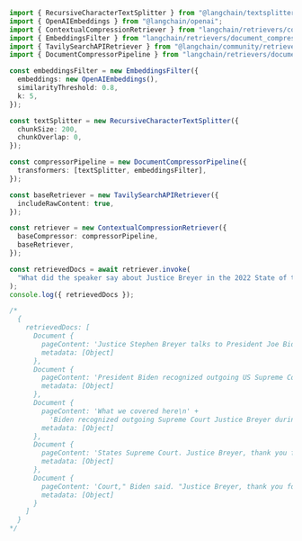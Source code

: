 ```typescript
import { RecursiveCharacterTextSplitter } from "@langchain/textsplitters";
import { OpenAIEmbeddings } from "@langchain/openai";
import { ContextualCompressionRetriever } from "langchain/retrievers/contextual_compression";
import { EmbeddingsFilter } from "langchain/retrievers/document_compressors/embeddings_filter";
import { TavilySearchAPIRetriever } from "@langchain/community/retrievers/tavily_search_api";
import { DocumentCompressorPipeline } from "langchain/retrievers/document_compressors";

const embeddingsFilter = new EmbeddingsFilter({
  embeddings: new OpenAIEmbeddings(),
  similarityThreshold: 0.8,
  k: 5,
});

const textSplitter = new RecursiveCharacterTextSplitter({
  chunkSize: 200,
  chunkOverlap: 0,
});

const compressorPipeline = new DocumentCompressorPipeline({
  transformers: [textSplitter, embeddingsFilter],
});

const baseRetriever = new TavilySearchAPIRetriever({
  includeRawContent: true,
});

const retriever = new ContextualCompressionRetriever({
  baseCompressor: compressorPipeline,
  baseRetriever,
});

const retrievedDocs = await retriever.invoke(
  "What did the speaker say about Justice Breyer in the 2022 State of the Union?"
);
console.log({ retrievedDocs });

/*
  {
    retrievedDocs: [
      Document {
        pageContent: 'Justice Stephen Breyer talks to President Joe Biden ahead of the State of the Union address on Tuesday. (jabin botsford/Agence France-Presse/Getty Images)',
        metadata: [Object]
      },
      Document {
        pageContent: 'President Biden recognized outgoing US Supreme Court Justice Stephen Breyer during his State of the Union on Tuesday.',
        metadata: [Object]
      },
      Document {
        pageContent: 'What we covered here\n' +
          'Biden recognized outgoing Supreme Court Justice Breyer during his speech',
        metadata: [Object]
      },
      Document {
        pageContent: 'States Supreme Court. Justice Breyer, thank you for your service,” the president said.',
        metadata: [Object]
      },
      Document {
        pageContent: 'Court," Biden said. "Justice Breyer, thank you for your service."',
        metadata: [Object]
      }
    ]
  }
*/
```
